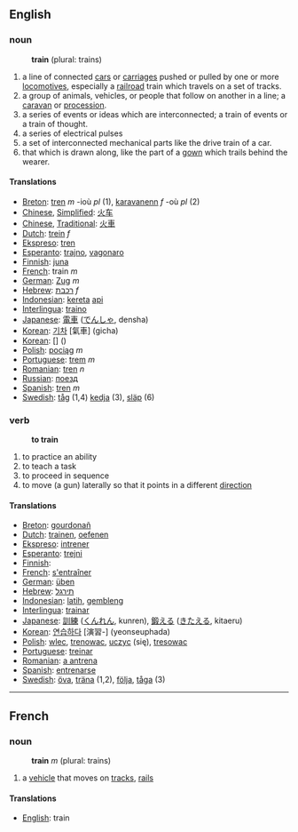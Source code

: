 ==English==
=== noun ===
:'''train''' (plural: trains)
#a line of connected [[car]]s or [[carriage]]s pushed or pulled by one or more [[locomotive]]s, especially a [[railroad]] train which travels on a set of tracks.
#a group of animals, vehicles, or people that follow on another in a line; a [[caravan]] or [[procession]].
#a series of events or ideas which are interconnected; a train of events or a train of thought.
#a series of electrical pulses
#a set of interconnected mechanical parts like the drive train of a car.
#that which is drawn along, like the part of a [[gown]] which trails behind the wearer.

==== Translations ====
*[[Breton]]: [[tren]] ''m'' -ioù ''pl'' (1), [[karavanenn]] ''f'' -où ''pl'' (2)
*[[Chinese]], [[Simplified]]: [[火车]]
*[[Chinese]], [[Traditional]]: [[火車]]
*[[Dutch]]: [[trein]] ''f''
*[[Ekspreso]]: [[tren]]
*[[Esperanto]]: [[trajno]], [[vagonaro]]
*[[Finnish]]: [[juna]]
*[[French]]: train ''m''
*[[German]]: [[Zug]] ''m''
*[[Hebrew]]: [[רכבת]] ''f''
*[[Indonesian]]: [[kereta]] [[api]]
*[[Interlingua]]: [[traino]]
*[[Japanese]]: [[電車]] ([[でんしゃ]], densha)
*[[Korean]]: [[기차]] [氣車] (gicha)
*[[Korean]]: [[]] [] ()
*[[Polish]]: [[pociąg]] ''m''
*[[Portuguese]]: [[trem]] ''m''
*[[Romanian]]: [[tren]] ''n''
*[[Russian]]: [[поезд]]
*[[Spanish]]: [[tren]] ''m''
*[[Swedish]]: [[tåg]] (1,4) [[kedja]] (3), [[släp]] (6)

=== verb ===
:'''to train'''
# to practice an ability
# to teach a task
# to proceed in sequence
# to move (a gun) laterally so that it points in a different [[direction]]

==== Translations ====
*[[Breton]]: [[gourdonañ]]
*[[Dutch]]: [[trainen]], [[oefenen]]
*[[Ekspreso]]: [[intrener]]
*[[Esperanto]]: [[trejni]]
*[[Finnish]]: [[]]
*[[French]]: [[s'entraîner]]
*[[German]]: [[üben]]
*[[Hebrew]]: [[תירגל]]
*[[Indonesian]]: [[latih]], [[gembleng]]
*[[Interlingua]]: [[trainar]]
*[[Japanese]]: [[訓練]] ([[くんれん]], kunren), [[鍛える]] ([[きたえる]], kitaeru)
*[[Korean]]: [[연습하다]] [演習-] (yeonseuphada)
*[[Polish]]: [[wlec]], [[trenowac]], [[uczyc]] (się), [[tresowac]]
*[[Portuguese]]: [[treinar]]
*[[Romanian]]: [[antrena|a antrena]]
*[[Spanish]]: [[entrenarse]]
*[[Swedish]]: [[öva]], [[träna]] (1,2), [[följa]], [[tåga]] (3)

----

==French==
=== noun ===
:'''train''' ''m'' (plural: trains)
# a [[vehicle]] that moves on [[track]]s, [[rail]]s

==== Translations ====
*[[English]]: train